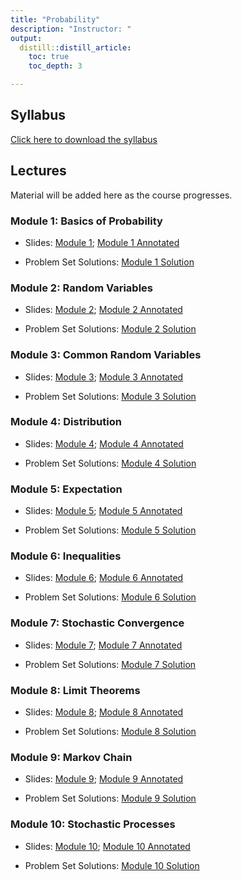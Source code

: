 ```yaml
---
title: "Probability"
description: "Instructor: "
output:
  distill::distill_article:
    toc: true
    toc_depth: 3

---
```


## Syllabus

[Click here to download the syllabus](Probability/2022/Syllabus/Bootcamp_Probability_Syllabus.pdf)


## Lectures

Material will be added here as the course progresses.


### Module 1: Basics of Probability

- Slides: [Module 1](Probability/2022/Slides/Summer_Bootcamp_Module_1_with_effects.pdf); [Module 1 Annotated](Probability/2022/Slides/Module_1_annotated.pdf) 

- Problem Set Solutions: [Module 1 Solution](Probability/2022/Solutions/Module_1_Solutions.pdf) 

### Module 2: Random Variables

- Slides: [Module 2](Probability/2022/Slides/Summer_Bootcamp_Module_2_with_effects.pdf); [Module 2 Annotated](Probability/2022/Slides/Module_2_annotated.pdf) 

- Problem Set Solutions: [Module 2 Solution](Probability/2022/Solutions/Module_2_Solutions.pdf) 

### Module 3: Common Random Variables

- Slides: [Module 3](Probability/2022/Slides/Summer_Bootcamp_Module_3_with_effects.pdf); [Module 3 Annotated](Probability/2022/Slides/Module_3_annotated.pdf) 

- Problem Set Solutions: [Module 3 Solution](Probability/2022/Solutions/Module_3_Solutions.pdf) 

### Module 4: Distribution

- Slides: [Module 4](Probability/2022/Slides/Summer_Bootcamp_Module_4_with_effects.pdf); [Module 4 Annotated](Probability/2022/Slides/Module_4_annotated.pdf) 

- Problem Set Solutions: [Module 4 Solution](Probability/2022/Solutions/Module_4_Solutions.pdf) 

### Module 5: Expectation

- Slides: [Module 5](Probability/2022/Slides/Summer_Bootcamp_Module_5_with_effects.pdf); [Module 5 Annotated](Probability/2022/Slides/Module_5_annotated.pdf) 

- Problem Set Solutions: [Module 5 Solution](Probability/2022/Solutions/Module_5_Solutions.pdf) 

### Module 6: Inequalities

- Slides: [Module 6](Probability/2022/Slides/Summer_Bootcamp_Module_6_with_effects.pdf); [Module 6 Annotated](Probability/2022/Slides/Module_6_annotated.pdf) 

- Problem Set Solutions: [Module 6 Solution](Probability/2022/Solutions/Module_6_Solutions.pdf) 

### Module 7: Stochastic Convergence

- Slides: [Module 7](Probability/2022/Slides/Summer_Bootcamp_Module_7_with_effects.pdf); [Module 7 Annotated](Probability/2022/Slides/Module_7_annotated.pdf) 

- Problem Set Solutions: [Module 7 Solution](Probability/2022/Solutions/Module_7_Solutions.pdf) 

### Module 8: Limit Theorems

- Slides: [Module 8](Probability/2022/Slides/Summer_Bootcamp_Module_8_with_effects.pdf); [Module 8 Annotated](Probability/2022/Slides/Module_8_annotated.pdf) 

- Problem Set Solutions: [Module 8 Solution](Probability/2022/Solutions/Module_8_Solutions.pdf) 

### Module 9: Markov Chain

- Slides: [Module 9](Probability/2022/Slides/Summer_Bootcamp_Module_9_with_effects.pdf); [Module 9 Annotated](Probability/2022/Slides/Module_9_annotated.pdf) 

- Problem Set Solutions: [Module 9 Solution](Probability/2022/Solutions/Module_9_Solutions.pdf) 

### Module 10: Stochastic Processes

- Slides: [Module 10](Probability/2022/Slides/Summer_Bootcamp_Module_10_with_effects.pdf); [Module 10 Annotated](Probability/2022/Slides/Module_10_annotated.pdf) 

- Problem Set Solutions: [Module 10 Solution](Probability/2022/Solutions/Module_10_Solutions.pdf) 


